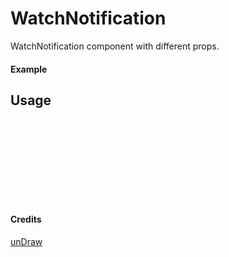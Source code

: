 
<Meta of={WatchNotification} title="unDraw/WatchNotification" />

# WatchNotification

WatchNotification component with different props.

#### Example

<Canvas of={WatchNotification.Primary} />

## Usage

```ts
import { WatchNotification } from "yadl-ui";

const Example = () => {
  return (
      <WatchNotification />
  );
};

export default Example;
```

#### Credits
[unDraw](https://undraw.co/illustrations)
